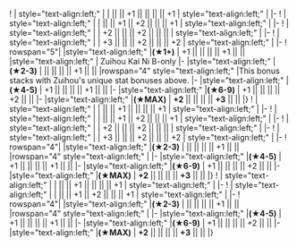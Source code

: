 {{Ship/EquipmentBonuses|Kai Ni B|class=<includeonly>mw-collapsed</includeonly>}}
! {{GreenPlane}}{{EquipmentLink|Type 96 Fighter}}
| style="text-align:left;" | 
| || || +1 || || || || +1
| style="text-align:left;" |
|-
! {{GreenPlane}}{{EquipmentLink|Type 96 Fighter Kai}}
| style="text-align:left;" | 
| || || +1 || +2 || || || +1
| style="text-align:left;" |
|-
! {{NightBomber}}{{EquipmentLink|Prototype Type 97 Torpedo Bomber Kai No. 3 Model E (w/ Type 6 Airborne Radar Kai)}}
| style="text-align:left;" | 
| +2 || || || +2 || || || 
| style="text-align:left;" |
|-
! {{NightBomber}}{{EquipmentLink|
Prototype Type 97 Torpedo Bomber Kai (Skilled) No. 3 Model E (w/ Type 6 Airborne Radar Kai)}}
| style="text-align:left;" | 
| +3 || || || +2 || || || +2
| style="text-align:left;" |
|-
! rowspan="5"| {{YellowPlane}}{{EquipmentLink|Type 2 Reconnaissance Aircraft}}
|style="text-align:left;" |'''(★1+)'''
| +1 || || || || +1 || || 
|style="text-align:left;" | Zuihou Kai Ni B-only
|-
|style="text-align:left;" |'''(★2-3)'''
| || || || || +1 || || 
|rowspan="4" style="text-align:left;" |This bonus stacks with Zuihou's unique stat bonuses above.
|-
|style="text-align:left;" |'''(★4-5)'''
| +1 || || || || +1 || || 
|-
|style="text-align:left;" |'''(★6-9)'''
| +1 || || || || +2 || || 
|-
|style="text-align:left;" |'''(★MAX)'''
| '''+2''' || || || || '''+3''' || ||
|}
{{Ship/EquipmentBonuses|Kai Ni|class=<includeonly>mw-collapsed</includeonly>}}
! {{GreenPlane}}{{EquipmentLink|Type 96 Fighter}}
| style="text-align:left;" | 
| || || +1 || || || || +1
| style="text-align:left;" |
|-
! {{GreenPlane}}{{EquipmentLink|Type 96 Fighter Kai}}
| style="text-align:left;" | 
| || || +1 || +2 || || || +1
| style="text-align:left;" |
|-
! {{NightBomber}}{{EquipmentLink|Prototype Type 97 Torpedo Bomber Kai No. 3 Model E (w/ Type 6 Airborne Radar Kai)}}
| style="text-align:left;" | 
| +2 || || || +2 || || || 
| style="text-align:left;" |
|-
! {{NightBomber}}{{EquipmentLink|
Prototype Type 97 Torpedo Bomber Kai (Skilled) No. 3 Model E (w/ Type 6 Airborne Radar Kai)}}
| style="text-align:left;" | 
| +3 || || || +2 || || || +2
| style="text-align:left;" |
|-
! rowspan="4"| {{YellowPlane}}{{EquipmentLink|Type 2 Reconnaissance Aircraft}}
|style="text-align:left;" |'''(★2-3)'''
| || || || || +1 || || 
|rowspan="4" style="text-align:left;" |
|-
|style="text-align:left;" |'''(★4-5)'''
| +1 || || || || +1 || || 
|-
|style="text-align:left;" |'''(★6-9)'''
| +1 || || || || +2 || || 
|-
|style="text-align:left;" |'''(★MAX)'''
| '''+2''' || || || || '''+3''' || ||
|}
{{Ship/EquipmentBonuses|class=<includeonly>mw-collapsed</includeonly>}}
! {{GreenPlane}}{{EquipmentLink|Type 96 Fighter}}
| style="text-align:left;" | 
| || || +1 || || || || +1
| style="text-align:left;" |
|-
! {{GreenPlane}}{{EquipmentLink|Type 96 Fighter Kai}}
| style="text-align:left;" | 
| || || +1 || +2 || || || +1
| style="text-align:left;" |
|-
! rowspan="4"| {{YellowPlane}}{{EquipmentLink|Type 2 Reconnaissance Aircraft}}
|style="text-align:left;" |'''(★2-3)'''
| || || || || +1 || || 
|rowspan="4" style="text-align:left;" |
|-
|style="text-align:left;" |'''(★4-5)'''
| +1 || || || || +1 || || 
|-
|style="text-align:left;" |'''(★6-9)'''
| +1 || || || || +2 || || 
|-
|style="text-align:left;" |'''(★MAX)'''
| '''+2''' || || || || '''+3''' || ||
|}